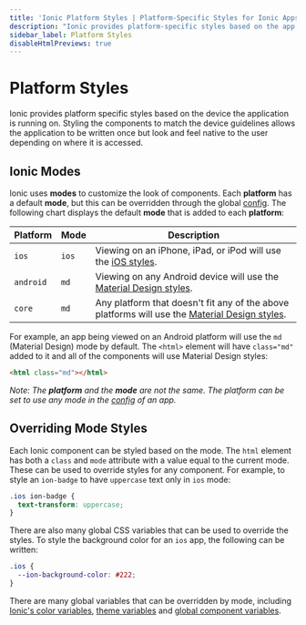 ```yaml
---
title: 'Ionic Platform Styles | Platform-Specific Styles for Ionic Apps'
description: "Ionic provides platform-specific styles based on the app's device. Styling the components to match the device guidelines allows the app to feel native to users."
sidebar_label: Platform Styles
disableHtmlPreviews: true
---
```


# Platform Styles

Ionic provides platform specific styles based on the device the application is running on. Styling the components to match the device guidelines allows the application to be written once but look and feel native to the user depending on where it is accessed.

## Ionic Modes

Ionic uses **modes** to customize the look of components. Each **platform** has a default **mode**, but this can be overridden through the global [config](../angular/config.mdx). The following chart displays the default **mode** that is added to each **platform**:

| Platform  | Mode  | Description                                                                                                                      |
| --------- | ----- | -------------------------------------------------------------------------------------------------------------------------------- |
| `ios`     | `ios` | Viewing on an iPhone, iPad, or iPod will use the [iOS styles](https://www.apple.com/ios).                                        |
| `android` | `md`  | Viewing on any Android device will use the [Material Design styles](https://material.io/guidelines/).                            |
| `core`    | `md`  | Any platform that doesn't fit any of the above platforms will use the [Material Design styles](https://material.io/guidelines/). |

For example, an app being viewed on an Android platform will use the `md` (Material Design) mode by default. The `<html>` element will have `class="md"` added to it and all of the components will use Material Design styles:

```html
<html class="md"></html>
```

_Note: The **platform** and the **mode** are not the same. The platform can be set to use any mode in the [config](../angular/config.mdx) of an app._

## Overriding Mode Styles

Each Ionic component can be styled based on the mode. The `html` element has both a `class` and `mode` attribute with a value equal to the current mode. These can be used to override styles for any component. For example, to style an `ion-badge` to have `uppercase` text only in `ios` mode:

```css
.ios ion-badge {
  text-transform: uppercase;
}
```

There are also many global CSS variables that can be used to override the styles. To style the background color for an `ios` app, the following can be written:

```css
.ios {
  --ion-background-color: #222;
}
```

There are many global variables that can be overridden by mode, including [Ionic's color variables](colors.mdx), [theme variables](themes.mdx) and [global component variables](advanced.mdx).
